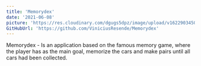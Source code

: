 ```yaml
---
title: 'Memorydex'
date: '2021-06-08'
picture: 'https://res.cloudinary.com/dgugs5dpz/image/upload/v1622903450/Kapture_2021-06-05_at_11.29.44_qjbdhg.gif'
GitHubUrl: 'https://github.com/ViniciusResende/Memorydex'
---
```


Memorydex - Is an application based on the famous memory game, where the player has as the main goal, memorize the cars and make pairs until all cars had been collected.
